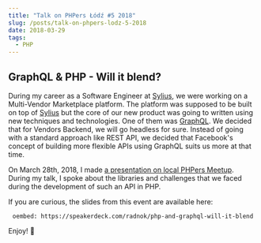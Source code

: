 ```yaml
---
title: "Talk on PHPers Łódź #5 2018"
slug: /posts/talk-on-phpers-lodz-5-2018
date: 2018-03-29
tags:
  - PHP
---
```


## GraphQL & PHP - Will it blend?

During my career as a Software Engineer at [Sylius](https://sylius.com/), we were working on a Multi-Vendor Marketplace 
platform. The platform was supposed to be built on top of [Sylius](https://github.com/Sylius/Sylius) but the core of our 
new product was going to written using new techniques and technologies. One of them was [GraphQL](https://graphql.org/). 
We decided that for Vendors Backend, we will go headless for sure. Instead of going with a standard approach like REST 
API, we decided that Facebook's concept of building more flexible APIs using GraphQL suits us more at that time. 

On March 28th, 2018, I made [a presentation on local PHPers Meetup](https://www.facebook.com/SyliusEcommerce/posts/1657548657655089). 
During my talk, I spoke about the libraries and challenges that we faced during the development of such an API in PHP. 

If you are curious, the slides from this event are available here:

<div style="text-align: center;">

`oembed: https://speakerdeck.com/radnok/php-and-graphql-will-it-blend`

</div>

Enjoy! 🤟
